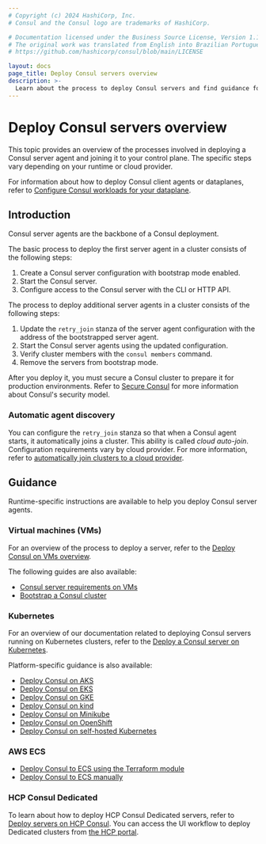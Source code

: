 ```yaml
---
# Copyright (c) 2024 HashiCorp, Inc.
# Consul and the Consul logo are trademarks of HashiCorp.

# Documentation licensed under the Business Source License, Version 1.1.
# The original work was translated from English into Brazilian Portuguese.
# https://github.com/hashicorp/consul/blob/main/LICENSE

layout: docs
page_title: Deploy Consul servers overview
description: >-
  Learn about the process to deploy Consul servers and find guidance for runtime-specific resources for deploying servers on virtual machines, Kubernetes, and AWS ECS.
---
```


# Deploy Consul servers overview

This topic provides an overview of the processes involved in deploying a Consul server agent and joining it to your control plane. The specific steps vary depending on your runtime or cloud provider.

For information about how to deploy Consul client agents or dataplanes, refer to [Configure Consul workloads for your dataplane](/consul/docs/deploy/workload).

## Introduction

Consul server agents are the backbone of a Consul deployment.

The basic process to deploy the first server agent in a cluster consists of the following steps:

1. Create a Consul server configuration with bootstrap mode enabled.
1. Start the Consul server.
1. Configure access to the Consul server with the CLI or HTTP API.

The process to deploy additional server agents in a cluster consists of the following steps:

1. Update the `retry_join` stanza of the server agent configuration with the address of the bootstrapped server agent.
1. Start the Consul server agents using the updated configuration.
1. Verify cluster members with the `consul members` command.
1. Remove the servers from bootstrap mode.

After you deploy it, you must secure a Consul cluster to prepare it for production environments. Refer to [Secure Consul](/consul/docs/secure) for more information about Consul's security model.

### Automatic agent discovery

You can configure the `retry_join` stanza so that when a Consul agent starts, it automatically joins a cluster. This ability is called _cloud auto-join_. Configuration requirements vary by cloud provider. For more information, refer to [automatically join clusters to a cloud provider](/deploy/server/cloud-auto-join).

## Guidance

Runtime-specific instructions are available to help you deploy Consul server agents.

### Virtual machines (VMs)

For an overview of the process to deploy a server, refer to the [Deploy Consul on VMs overview](/consul/docs/deploy/server/vm).

The following guides are also available:

- [Consul server requirements on VMs](/consul/docs/deploy/server/vm/requirements)
- [Bootstrap a Consul cluster](/consul/docs/deploy/server/vm/bootstrap)

### Kubernetes

For an overview of our documentation related to deploying Consul servers running on Kubernetes clusters, refer to the [Deploy a Consul server on Kubernetes](/consul/docs/deploy/server/k8s).

Platform-specific guidance is also available:

- [Deploy Consul on AKS](/consul/docs/deploy/server/k8s/platform/aks)
- [Deploy Consul on EKS](/consul/docs/deploy/server/k8s/platform/eks)
- [Deploy Consul on GKE](/consul/docs/deploy/server/k8s/platform/gke)
- [Deploy Consul on kind](/consul/docs/deploy/server/k8s/platform/kind)
- [Deploy Consul on Minikube](/consul/docs/deploy/server/k8s/platform/minikube)
- [Deploy Consul on OpenShift](/consul/docs/deploy/server/k8s/platform/openshift)
- [Deploy Consul on self-hosted Kubernetes](/consul/docs/deploy/server/k8s/platform/self-hosted)

### AWS ECS

- [Deploy Consul to ECS using the Terraform module](/consul/docs/deploy/server/ecs)
- [Deploy Consul to ECS manually](/consul/docs/deploy/server/ecs/manual)

### HCP Consul Dedicated

To learn about how to deploy HCP Consul Dedicated servers, refer to [Deploy servers on HCP Consul](/consul/docs/deploy/server/hcp). You can access the UI workflow to deploy Dedicated clusters from [the HCP portal](https://portal.cloud.hashicorp.com).
